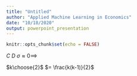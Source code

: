 ```yaml
---
title: "Untitled"
author: "Applied Machine Learning in Economics"
date: "10/18/2020"
output: powerpoint_presentation
---
```


```r
knitr::opts_chunk$set(echo = FALSE)
```

$C$ $D$ $\sigma \approx 0 \implies$

$k\choose{2}$  $= \frac{k(k-1)}{2}$
